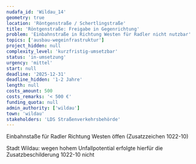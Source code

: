 ```yaml
---
nudafa_id: 'Wildau_14'
geometry: true
location: 'Röntgenstraße / Schertlingstraße'
title: 'Röntgenstraße: Freigabe in Gegenrichtung'
problem: 'Einbahnstraße in Richtung Westen für Radler nicht nutzbar'
topics: ['ausbau-wegeinfrastruktur']
project_hidden: null
complexity_level: 'kurzfristig-umsetzbar'
status: 'in-umsetzung'
urgency: 'mittel'
start: null
deadline: '2025-12-31'
deadline_hidden: '1-2 Jahre'
length: null
costs_amount: 500
costs_remarks: '< 500 €'
funding_quota: null
admin_authority: ['wildau']
town: 'wildau'
stakeholders: 'LDS Straßenverkehrsbehörde'
---
```


Einbahnstaße für Radler Richtung Westen öffen (Zusatzzeichen 1022-10)

Stadt Wildau: wegen hohem Unfallpotential erfolgte hierfür die Zusatzbeschilderung 1022-10 nicht
